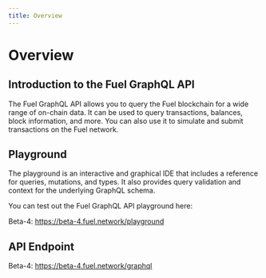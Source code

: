 ```yaml
---
title: Overview
---
```


# Overview

## Introduction to the Fuel GraphQL API

The Fuel GraphQL API allows you to query the Fuel blockchain for a wide range of on-chain data. It can be used to query transactions, balances, block information, and more. You can also use it to simulate and submit transactions on the Fuel network.

## Playground

The playground is an interactive and graphical IDE that includes a reference for queries, mutations, and types. It also provides query validation and context for the underlying GraphQL schema.

You can test out the Fuel GraphQL API playground here:

Beta-4:
https://beta-4.fuel.network/playground

## API Endpoint

Beta-4:
https://beta-4.fuel.network/graphql
